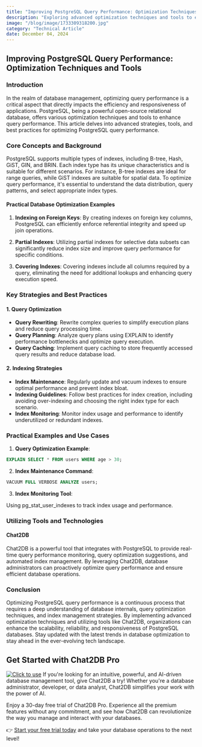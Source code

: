 ```yaml
---
title: "Improving PostgreSQL Query Performance: Optimization Techniques and Tools"
description: "Exploring advanced optimization techniques and tools to enhance PostgreSQL query performance."
image: "/blog/image/1733309318200.jpg"
category: "Technical Article"
date: December 04, 2024
---
```


## Improving PostgreSQL Query Performance: Optimization Techniques and Tools

### Introduction

In the realm of database management, optimizing query performance is a critical aspect that directly impacts the efficiency and responsiveness of applications. PostgreSQL, being a powerful open-source relational database, offers various optimization techniques and tools to enhance query performance. This article delves into advanced strategies, tools, and best practices for optimizing PostgreSQL query performance.

### Core Concepts and Background

PostgreSQL supports multiple types of indexes, including B-tree, Hash, GiST, GIN, and BRIN. Each index type has its unique characteristics and is suitable for different scenarios. For instance, B-tree indexes are ideal for range queries, while GiST indexes are suitable for spatial data. To optimize query performance, it's essential to understand the data distribution, query patterns, and select appropriate index types.

#### Practical Database Optimization Examples

1. **Indexing on Foreign Keys**: By creating indexes on foreign key columns, PostgreSQL can efficiently enforce referential integrity and speed up join operations.

2. **Partial Indexes**: Utilizing partial indexes for selective data subsets can significantly reduce index size and improve query performance for specific conditions.

3. **Covering Indexes**: Covering indexes include all columns required by a query, eliminating the need for additional lookups and enhancing query execution speed.

### Key Strategies and Best Practices

#### 1. Query Optimization

- **Query Rewriting**: Rewrite complex queries to simplify execution plans and reduce query processing time.
- **Query Planning**: Analyze query plans using EXPLAIN to identify performance bottlenecks and optimize query execution.
- **Query Caching**: Implement query caching to store frequently accessed query results and reduce database load.

#### 2. Indexing Strategies

- **Index Maintenance**: Regularly update and vacuum indexes to ensure optimal performance and prevent index bloat.
- **Indexing Guidelines**: Follow best practices for index creation, including avoiding over-indexing and choosing the right index type for each scenario.
- **Index Monitoring**: Monitor index usage and performance to identify underutilized or redundant indexes.

### Practical Examples and Use Cases

1. **Query Optimization Example**:

```sql
EXPLAIN SELECT * FROM users WHERE age > 30;
```

2. **Index Maintenance Command**:

```sql
VACUUM FULL VERBOSE ANALYZE users;
```

3. **Index Monitoring Tool**:

Using pg_stat_user_indexes to track index usage and performance.

### Utilizing Tools and Technologies

#### Chat2DB

Chat2DB is a powerful tool that integrates with PostgreSQL to provide real-time query performance monitoring, query optimization suggestions, and automated index management. By leveraging Chat2DB, database administrators can proactively optimize query performance and ensure efficient database operations.

### Conclusion

Optimizing PostgreSQL query performance is a continuous process that requires a deep understanding of database internals, query optimization techniques, and index management strategies. By implementing advanced optimization techniques and utilizing tools like Chat2DB, organizations can enhance the scalability, reliability, and responsiveness of PostgreSQL databases. Stay updated with the latest trends in database optimization to stay ahead in the ever-evolving tech landscape.


## Get Started with Chat2DB Pro

[![Click to use](/image/blog/bg/chat2db.jpg)](https://app.chat2db-ai.com/)
If you're looking for an intuitive, powerful, and AI-driven database management tool, give Chat2DB a try! Whether you're a database administrator, developer, or data analyst, Chat2DB simplifies your work with the power of AI.

Enjoy a 30-day free trial of Chat2DB Pro. Experience all the premium features without any commitment, and see how Chat2DB can revolutionize the way you manage and interact with your databases.

👉 [Start your free trial today](https://chat2db.ai/pricing) and take your database operations to the next level!
